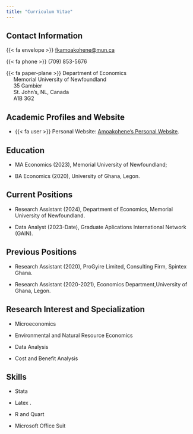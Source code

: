```yaml
---
title: "Curriculum Vitae"
---
```


## Contact Information

{{< fa envelope >}} [fkamoakohene\@mun.ca](mailto:fkamoakohene@mun.ca)

{{< fa phone >}} (709) 853-5676

{{< fa paper-plane >}} Department of Economics\
     Memorial University of Newfoundland\
     35 Gambier\
     St. John's, NL, Canada\
     A1B 3G2

## Academic Profiles and Website

-   {{< fa user >}} Personal Website: [Amoakohene's Personal Website](https://famoakohene7.github.io/Kwaku-Amoakohene/).

## Education

-   MA Economics (2023), Memorial University of Newfoundland;

-   BA Economics (2020), University of Ghana, Legon.

## Current Positions

-   Research Assistant (2024), Department of Economics, Memorial University of Newfoundland.

-   Data Analyst (2023-Date), Graduate Aplications International Network (GAIN).

## Previous Positions

-   Research Assistant (2020), ProGyire Limited, Consulting Firm, Spintex Ghana.

-   Research Assistant (2020-2021), Economics Department,University of Ghana, Legon.

## Research Interest and Specialization

-   Microeconomics

-   Environmental and Natural Resource Economics

-   Data Analysis

-   Cost and Benefit Analysis

## Skills

-   Stata

-   Latex .

-   R and Quart

-   Microsoft Office Suit
